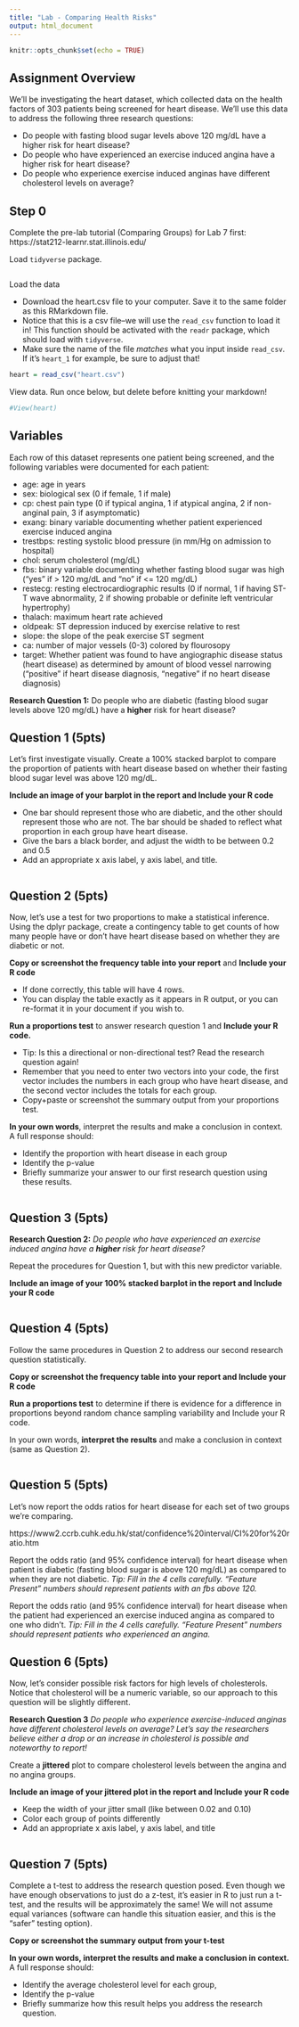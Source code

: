 ```yaml
---
title: "Lab - Comparing Health Risks"
output: html_document
---
```


```r
knitr::opts_chunk$set(echo = TRUE)
```

## Assignment Overview

We’ll be investigating the heart dataset, which collected data on the health factors of 303 patients being screened for heart disease. We’ll use this data to address the following three research questions:

- Do people with fasting blood sugar levels above 120 mg/dL have a higher risk for heart disease?
- Do people who have experienced an exercise induced angina have a higher risk for heart disease? 
- Do people who experience exercise induced anginas have different cholesterol levels on average? 

## Step 0

Complete the pre-lab tutorial (Comparing Groups) for Lab 7 first: https://stat212-learnr.stat.illinois.edu/ 

Load `tidyverse` package.

```r

```

Load the data

- Download the heart.csv file to your computer. Save it to the same folder as this RMarkdown file.
- Notice that this is a csv file--we will use the `read_csv` function to load it in! This function should be activated with the `readr` package, which should load with `tidyverse`.
- Make sure the name of the file _matches_ what you input inside `read_csv`. If it's `heart_1` for example, be sure to adjust that!

```r
heart = read_csv("heart.csv")
```

View data. Run once below, but delete before knitting your markdown!

```r
#View(heart)
```

## Variables

Each row of this dataset represents one patient being screened, and the following variables were documented for each patient:

-	age: age in years
-	sex: biological sex (0 if female, 1 if male)
-	cp: chest pain type (0 if typical angina, 1 if atypical angina, 2 if non-anginal pain, 3 if asymptomatic)
-	exang: binary variable documenting whether patient experienced exercise induced angina
-	trestbps: resting systolic blood pressure (in mm/Hg on admission to hospital)
-	chol: serum cholesterol (mg/dL)
-	fbs: binary variable documenting whether fasting blood sugar was high (“yes” if > 120 mg/dL and “no” if <= 120 mg/dL)
-	restecg: resting electrocardiographic results (0 if normal, 1 if having ST-T wave abnormality, 2 if showing probable or definite left ventricular hypertrophy)
-	thalach: maximum heart rate achieved
-	oldpeak: ST depression induced by exercise relative to rest
-	slope: the slope of the peak exercise ST segment
-	ca: number of major vessels (0-3) colored by flourosopy
-	target: Whether patient was found to have angiographic disease status (heart disease) as determined by amount of blood vessel narrowing (“positive” if heart disease diagnosis, “negative” if no heart disease diagnosis)


**Research Question 1:** Do people who are diabetic (fasting blood sugar levels above 120 mg/dL) have a **higher** risk for heart disease?


## Question 1 (5pts)

Let’s first investigate visually. Create a 100% stacked barplot to compare the proportion of patients with heart disease based on whether their fasting blood sugar level was above 120 mg/dL.

**Include an image of your barplot in the report and Include your R code**

-	One bar should represent those who are diabetic, and the other should represent those who are not. The bar should be shaded to reflect what proportion in each group have heart disease.
-	Give the bars a black border, and adjust the width to be between 0.2 and 0.5
-	Add an appropriate x axis label, y axis label, and title. 

```r

```

## Question 2 (5pts)

Now, let’s use a test for two proportions to make a statistical inference. Using the dplyr package, create a contingency table to get counts of how many people have or don’t have heart disease based on whether they are diabetic or not.

**Copy or screenshot the frequency table into your report** and **Include your R code**

-	If done correctly, this table will have 4 rows. 
-	You can display the table exactly as it appears in R output, or you can re-format it in your document if you wish to.

**Run a proportions test** to answer research question 1 and **Include your R code.**

-	Tip: Is this a directional or non-directional test? Read the research question again!
-	Remember that you need to enter two vectors into your code, the first vector includes the numbers in each group who have heart disease, and the second vector includes the totals for each group.
-	Copy+paste or screenshot the summary output from your proportions test.

**In your own words**, interpret the results and make a conclusion in context. A full response should:

-	Identify the proportion with heart disease in each group
-	Identify the p-value
-	Briefly summarize your answer to our first research question using these results.


```r

```




## Question 3 (5pts)

**Research Question 2:** _Do people who have experienced an exercise induced angina have a **higher** risk for heart disease?_ 

Repeat the procedures for Question 1, but with this new predictor variable.

**Include an image of your 100% stacked barplot in the report and Include your R code**

```r

```

## Question 4 (5pts)

Follow the same procedures in Question 2 to address our second research question statistically.

**Copy or screenshot the frequency table into your report and Include your R code**

**Run a proportions test** to determine if there is evidence for a difference in proportions beyond random chance sampling variability and Include your R code.

In your own words, **interpret the results** and make a conclusion in context (same as Question 2).


```r

```






## Question 5 (5pts)

Let’s now report the odds ratios for heart disease for each set of two groups we’re comparing.

https://www2.ccrb.cuhk.edu.hk/stat/confidence%20interval/CI%20for%20ratio.htm  

Report the odds ratio (and 95% confidence interval) for heart disease when patient is diabetic (fasting blood sugar is above 120 mg/dL) as compared to when they are not diabetic. _Tip: Fill in the 4 cells carefully. “Feature Present” numbers should represent patients with an fbs above 120._




Report the odds ratio (and 95% confidence interval) for heart disease when the patient had experienced an exercise induced angina as compared to one who didn’t. _Tip: Fill in the 4 cells carefully. “Feature Present” numbers should represent patients who experienced an angina._





## Question 6 (5pts)

Now, let’s consider possible risk factors for high levels of cholesterols. Notice that cholesterol will be a numeric variable, so our approach to this question will be slightly different.  

**Research Question 3** _Do people who experience exercise-induced anginas have different cholesterol levels on average? Let’s say the researchers believe either a drop or an increase in cholesterol is possible and noteworthy to report!_

Create a **jittered** plot to compare cholesterol levels between the angina and no angina groups. 

**Include an image of your jittered plot in the report and Include your R code**

- Keep the width of your jitter small (like between 0.02 and 0.10)
-	Color each group of points differently
-	Add an appropriate x axis label, y axis label, and title

```r

```



## Question 7 (5pts)

Complete a t-test to address the research question posed. Even though we have enough observations to just do a z-test, it’s easier in R to just run a t-test, and the results will be approximately the same! We will not assume equal variances (software can handle this situation easier, and this is the “safer” testing option).

**Copy or screenshot the summary output from your t-test**

**In your own words, interpret the results and make a conclusion in context.** A full response should:

-	Identify the average cholesterol level for each group, 
-	Identify the p-value
-	Briefly summarize how this result helps you address the research question.

```r

```







